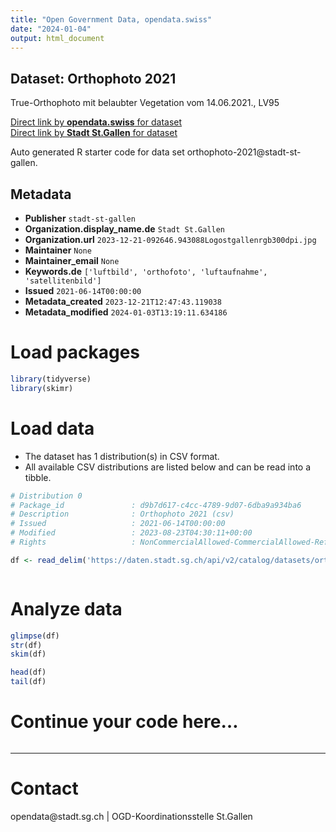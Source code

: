 ```yaml
---
title: "Open Government Data, opendata.swiss"
date: "2024-01-04"
output: html_document
---
```


## Dataset: Orthophoto 2021

True-Orthophoto mit belaubter Vegetation vom 14.06.2021., LV95

[Direct link by **opendata.swiss** for dataset](https://opendata.swiss/de/dataset/orthophoto-2021)<br>
[Direct link by **Stadt St.Gallen** for dataset](https://daten.stadt.sg.ch/explore/dataset/orthophoto-2021/)

Auto generated R starter code for data set orthophoto-2021@stadt-st-gallen.

## Metadata

- **Publisher** `stadt-st-gallen`
- **Organization.display_name.de** `Stadt St.Gallen`
- **Organization.url** `2023-12-21-092646.943088Logostgallenrgb300dpi.jpg`
- **Maintainer** `None`
- **Maintainer_email** `None`
- **Keywords.de** `['luftbild', 'orthofoto', 'luftaufnahme', 'satellitenbild']`
- **Issued** `2021-06-14T00:00:00`
- **Metadata_created** `2023-12-21T12:47:43.119038`
- **Metadata_modified** `2024-01-03T13:19:11.634186`


# Load packages

```r

library(tidyverse)
library(skimr)

```

# Load data

-   The dataset has 1 distribution(s) in CSV format.
-   All available CSV distributions are listed below and can be read into a tibble.

```r

# Distribution 0
# Package_id               : d9b7d617-c4cc-4789-9d07-6dba9a934ba6
# Description              : Orthophoto 2021 (csv)
# Issued                   : 2021-06-14T00:00:00
# Modified                 : 2023-08-23T04:30:11+00:00
# Rights                   : NonCommercialAllowed-CommercialAllowed-ReferenceRequired

df <- read_delim('https://daten.stadt.sg.ch/api/v2/catalog/datasets/orthophoto-2021/exports/csv')



```

# Analyze data

```r

glimpse(df)
str(df)
skim(df)

head(df)
tail(df)

```

# Continue your code here...

```r

```

------------------------------------------------------------------------

# Contact

opendata@stadt.sg.ch | OGD-Koordinationsstelle St.Gallen
